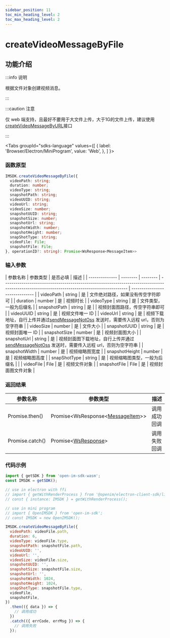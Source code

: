 ```yaml
---
sidebar_position: 11
toc_min_heading_level: 2
toc_max_heading_level: 2
---
```


# createVideoMessageByFile

## 功能介绍

:::info 说明

根据文件对象创建视频消息。

:::

:::caution 注意

仅 web 端支持，且最好不要用于大文件上传，大于1G的文件上传，建议使用[createVideoMessageByURL](docs/sdks/api/message/createVideoMessageByURL.mdx)接口

:::

<Tabs
groupId="sdks-language"
values={[
{ label: 'Browser/Electron/MiniProgram', value: 'Web', },
]
}>

<TabItem value="Web">

### 函数原型

```ts showLineNumbers
IMSDK.createVideoMessageByFile({
  videoPath: string;
  duration: number;
  videoType: string;
  snapshotPath: string;
  videoUUID: string;
  videoUrl: string;
  videoSize: number;
  snapshotUUID: string;
  snapshotSize: number;
  snapshotUrl: string;
  snapshotWidth: number;
  snapshotHeight: number;
  snapShotType: string;
  videoFile: File;
  snapshotFile: File;
}, operationID?: string): Promise<WsResponse<MessageItem>>
```

### 输入参数

| 参数名称       | 参数类型 | 是否必填 | 描述                                                                                                                                        |
| -------------- | -------- | -------- | ------------------------------------------------------------------------------------------------------------------------------------------- | ------------------------------ |
| videoPath      | string   | 是       | 文件绝对路径，如果没有传空字符即可                                                                                                          |
| duration       | number   | 是       | 视频时长                                                                                                                                    |
| videoType      | string   | 是       | 文件类型，一般为后缀名                                                                                                                      |
| snapshotPath   | string   | 是       |                                                                                                                                             | 视频封面图路径，传空字符串即可 |
| videoUUID      | string   | 是       | 视频文件唯一 ID                                                                                                                             |
| videoUrl       | string   | 是       | 视频下载地址，自行上传并通过[sendMessageNotOss](docs/sdks/api/message/sendMessageNotOss.mdx) 发送时，需要传入远程 url，否则为空字符串       |
| videoSize      | number   | 是       | 文件大小                                                                                                                                    |
| snapshotUUID   | string   | 是       | 视频封面唯一 ID                                                                                                                             |
| snapshotSize   | number   | 是       | 视频封面图大小                                                                                                                              |
| snapshotUrl    | string   | 是       | 视频封面图下载地址，自行上传并通过[sendMessageNotOss](docs/sdks/api/message/sendMessageNotOss.mdx) 发送时，需要传入远程 url，否则为空字符串 |
| snapshotWidth  | number   | 是       | 视频缩略图宽度                                                                                                                              |
| snapshotHeight | number   | 是       | 视频缩略图高度                                                                                                                              |
| snapShotType   | string   | 是       | 视频缩略图类型，一般为后缀名                                                                                                                |                                |
| videoFile      | File     | 是       | 视频文件对象                                                                                                                                |
| snapshotFile   | File     | 是       | 视频封面图文件对象                                                                                                                          |

### 返回结果

| 参数名称        | 参数类型                                                                     | 描述         |
| --------------- | ---------------------------------------------------------------------------- | ------------ |
| Promise.then()  | Promise<WsResponse<[MessageItem](docs/sdks/class/message/messageInfo.mdx)>\> | 调用成功回调 |
| Promise.catch() | Promise<[WsResponse](docs/sdks/class/response.mdx)\>                         | 调用失败回调 |

### 代码示例

```js showLineNumbers
import { getSDK } from 'open-im-sdk-wasm';
const IMSDK = getSDK();

// use in electron with ffi
// import { getWithRenderProcess } from '@openim/electron-client-sdk/lib/render';
// const { instance: IMSDK } = getWithRenderProcess();

// use in mini program
// import { OpenIMSDK } from 'open-im-sdk';
// const IMSDK = new OpenIMSDK();

IMSDK.createVideoMessageByFile({
  videoPath: videoFile.path,
  duration: 6,
  videoType: videoFile.type,
  snapshotPath: snapshotFile.path,
  videoUUID: '',
  videoUrl: '',
  videoSize: videoFile.size,
  snapshotUUID: '',
  snapshotSize: snapshotFile.size,
  snapshotUrl: '',
  snapshotWidth: 1024,
  snapshotHeight: 1024,
  snapShotType: snapshotFile.type,
  videoFile,
  snapshotFile,
})
  .then(({ data }) => {
    // 调用成功
  })
  .catch(({ errCode, errMsg }) => {
    // 调用失败
  });
```

</TabItem>

</Tabs>
